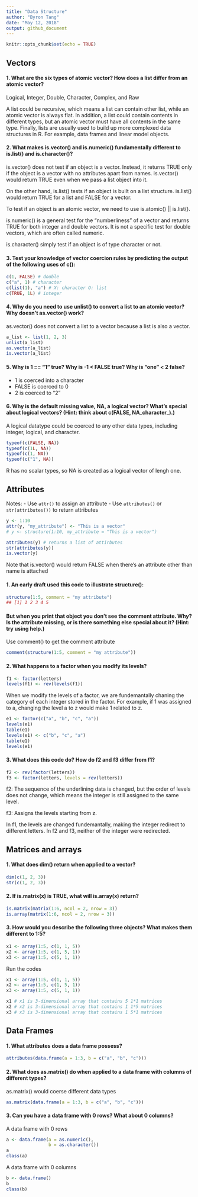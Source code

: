```yaml
---
title: "Data Structure"
author: "Byron Tang"
date: "May 12, 2018"
output: github_document
---
```


```r
knitr::opts_chunk$set(echo = TRUE)
```

## Vectors

#### 1. What are the six types of atomic vector? How does a list differ from an atomic vector?

Logical, Integer, Double, Character, Complex, and Raw

A list could be recursive, which means a list can contain other list, while an atomic vector is always flat. In addition, a list could contain contents in different types, but an atomic vector must have all contents in the same type. Finally, lists are usually used to build up more complexed data structures in R. For example, data frames and linear model objects.

#### 2. What makes is.vector() and is.numeric() fundamentally different to is.list() and is.character()?

is.vector() does not test if an object is a vector. Instead, it returns TRUE only if the object is a vector with no attributes apart from names. is.vector() would return TRUE even when we pass a list object into it. 

On the other hand, is.list() tests if an object is built on a list structure. is.list() would return TRUE for a list and FALSE for a vector.

To test if an object is an atomic vector, we need to use is.atomic() || is.list(). 

is.numeric() is a general test for the "numberliness" of a vector and returns TRUE for both integer and double vectors. It is not a specific test for double vectors, which are often called numeric. 

is.character() simply test if an object is of type character or not.


#### 3. Test your knowledge of vector coercion rules by predicting the output of the following uses of c():

```r
c(1, FALSE) # double
c("a", 1) # character
c(list(1), "a") # X: character O: list 
c(TRUE, 1L) # integer
```

#### 4. Why do you need to use unlist() to convert a list to an atomic vector? Why doesn't as.vector() work?

as.vector() does not convert a list to a vector because a list is also a vector.

```r
a_list <- list(1, 2, 3)
unlist(a_list)
as.vector(a_list)
is.vector(a_list)
```

#### 5. Why is 1 == "1" true? Why is -1 < FALSE true? Why is "one" < 2 false?

- 1 is coerced into a character
- FALSE is coerced to 0
- 2 is coerced to "2"

#### 6. Why is the default missing value, NA, a logical vector? What's special about logical vectors? (Hint: think about c(FALSE, NA_character_).)

A logical datatype could be coerced to any other data types, including integer, logical, and character.

```r
typeof(c(FALSE, NA))
typeof(c(1L, NA))
typeof(c(1, NA))
typeof(c("1", NA))
```

R has no scalar types, so NA is created as a logical vector of lengh one.

## Attributes

Notes:
- Use `attr()` to assign an attribute
- Use `attributes()` or `str(attributes())` to return attributes

```r
y <- 1:10
attr(y, "my_attribute") <- "This is a vector"
# y <- structure(1:10, my_attribute = "This is a vector")

attributes(y) # returns a list of attirbutes
str(attributes(y))
is.vector(y)
```

Note that is.vector() would return FALSE when there's an attribute other than name is attached

#### 1. An early draft used this code to illustrate structure():

```r
structure(1:5, comment = "my attribute")
## [1] 1 2 3 4 5
```

#### But when you print that object you don't see the comment attribute. Why? Is the attribute missing, or is there something else special about it? (Hint: try using help.)

Use comment() to get the comment attribute

```r
comment(structure(1:5, comment = "my attribute"))
```

#### 2. What happens to a factor when you modify its levels?

```r
f1 <- factor(letters)
levels(f1) <- rev(levels(f1))
```

When we modify the levels of a factor, we are fundemantally chaning the category of each integer stored in the factor. For example, if 1 was assigned to a, changing the level a to z would make 1 related to z.

```r
e1 <- factor(c("a", "b", "c", "a"))
levels(e1)
table(e1)
levels(e1) <- c("b", "c", "a")
table(e1)
levels(e1)
```

#### 3. What does this code do? How do f2 and f3 differ from f1?

```r
f2 <- rev(factor(letters))
f3 <- factor(letters, levels = rev(letters))
```

f2: The sequence of the underlining data is changed, but the order of levels does not change, which means the integer is still assigned to the same level.

f3: Assigns the levels starting from z.

In f1, the levels are changed fundemantally, making the integer redirect to different letters. In f2 and f3, neither of the integer were redirected.

## Matrices and arrays

#### 1. What does dim() return when applied to a vector?

```r
dim(c(1, 2, 3))
str(c(1, 2, 3))
```

#### 2. If is.matrix(x) is TRUE, what will is.array(x) return?

```r
is.matrix(matrix(1:6, ncol = 2, nrow = 3))
is.array(matrix(1:6, ncol = 2, nrow = 3))
```

#### 3. How would you describe the following three objects? What makes them different to 1:5?

```r
x1 <- array(1:5, c(1, 1, 5)) 
x2 <- array(1:5, c(1, 5, 1)) 
x3 <- array(1:5, c(5, 1, 1)) 
```

Run the codes 

```r
x1 <- array(1:5, c(1, 1, 5)) 
x2 <- array(1:5, c(1, 5, 1)) 
x3 <- array(1:5, c(5, 1, 1)) 
```

```r
x1 # x1 is 3-dimensional array that contains 5 1*1 matrices 
x2 # x2 is 3-dimensional array that contains 1 1*5 matrices 
x3 # x3 is 3-dimensional array that contains 1 5*1 matrices 
```

## Data Frames

#### 1. What attributes does a data frame possess?

```r
attributes(data.frame(a = 1:3, b = c("a", "b", "c")))
```

#### 2. What does as.matrix() do when applied to a data frame with columns of different types?

as.matrix() would coerse different data types

```r
as.matrix(data.frame(a = 1:3, b = c("a", "b", "c")))
```

#### 3. Can you have a data frame with 0 rows? What about 0 columns?

A data frame with 0 rows

```r
a <- data.frame(a = as.numeric(),
                b = as.character())
a
class(a)
```

A data frame with 0 columns

```r
b <- data.frame()
b
class(b)
```

